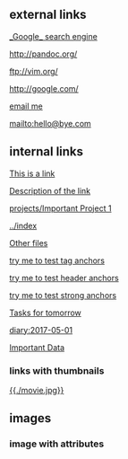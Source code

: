 == external links ==

[[http://google.com/|_Google_ search engine]]

http://pandoc.org/

ftp://vim.org/

[[http://google.com/]]

[[mailto:info@example.org|email me]]

mailto:hello@bye.com

== internal links ==

[[This is a link]]

[[This is a link source|Description of the link]]

[[projects/Important Project 1]]

[[../index]]

[[a subdirectory/|Other files]]

[[#tag-one|try me to test tag anchors]]

[[#block quotes|try me to test header anchors]]

[[#strong|try me to test strong anchors]]

[[Todo List#Tomorrow|Tasks for tomorrow]]

[[diary:2017-05-01]]

[[file:../assets/data.csv|Important Data]]

=== links with thumbnails ===

[[http://www.google.com/|{{./movie.jpg}}]]

== images ==

{{file:./lalune.jpg}}

{{http://vimwiki.googlecode.com/hg/images/vimwiki_logo.png|Vimwiki}}

{{local:./movie.jpg}}

=== image with attributes ===

{{lalune.jpg|_cool stuff_|style="width:150px;height:120px;"}}

{{nonexist.jpg|*Non-existing* image|class="center flow blabla" style="font-color:red"}}

{{lalune.jpg|_cool stuff_|style="width:150px;height:120px;"}}
